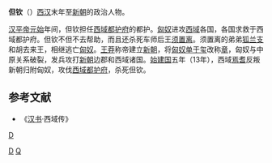 '''但钦'''（{{bd|？||13年|}}）[[西汉|西汉]]末年至[[新朝|新朝]]的政治人物。

[[汉平帝|汉平帝]][[元始_(西汉)|元始]]年间，但钦担任[[西域都护府|西域都护府]]的都护。[[匈奴|匈奴]]进攻[[西域|西域]]各国，各国求救于西域都护府。但钦不但不去帮助，而且还杀死车师后王[[须置离|须置离]]。须置离的弟弟[[狐兰支|狐兰支]]和胡去来王，相继逃亡[[匈奴|匈奴]]。[[王莽|王莽]]称帝建立[[新朝|新朝]]，将[[匈奴单于|匈奴单于]][[玺|玺]]改称[[印章|章]]，匈奴与中原关系破裂，发兵攻打[[新朝|新朝]]边郡和西域诸国。[[始建国|始建国]]五年（13年），西域[[焉耆|焉耆]]反叛新朝归附匈奴，攻伐[[西域都护府|西域都护府]]，杀死但钦。
{{start box}}
{{s-before|[[孙建|孙建]]}}
{{s-title|[[西域都护|西域都护]]|}}
{{s-after|[[李崇|李崇]]}}
{{end box}}

==参考文献==
*《[[汉书|汉书]]·西域传》
[[分類:西漢西域都護|D]]
[[Category:新朝官员|D]]
[[Category:但姓|Q]]